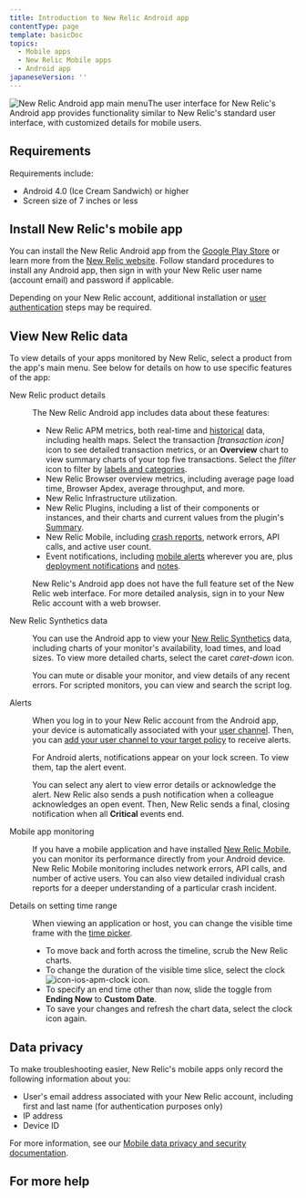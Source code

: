 ```yaml
---
title: Introduction to New Relic Android app
contentType: page
template: basicDoc
topics:
  - Mobile apps
  - New Relic Mobile apps
  - Android app
japaneseVersion: ''
---
```


![New Relic Android app main menu](/sites/default/files/thumbnails/image/navigation_nexus.jpg "New Relic Android app main menu")The user interface for New Relic's Android app provides functionality similar to New Relic's standard user interface, with customized details for mobile users.

## Requirements

Requirements include:

* Android 4.0 (Ice Cream Sandwich) or higher
* Screen size of 7 inches or less

## Install New Relic's mobile app

You can install the New Relic Android app from the [Google Play Store](https://play.google.com/store/apps/details?id=com.newrelic.rpm "Link opens in a new window") or learn more from the [New Relic website](https://newrelic.com/mobility). Follow standard procedures to install any Android app, then sign in with your New Relic user name (account email) and password if applicable.

Depending on your New Relic account, additional installation or [user authentication](/docs/mobile-apps/new-relic-mobile-apps/authentication-alerts/user-settings-authentication) steps may be required.

## View New Relic data

To view details of your apps monitored by New Relic, select a product from the app's main menu. See below for details on how to use specific features of the app:

<dl className="clamshell-list">
  <dt id="products">New Relic product details</dt><dd><p>The New Relic Android app includes data about these features:</p><ul><li>New Relic APM metrics, both real-time and <a href="#time">historical</a> data, including health maps. Select the transaction <i className="fa fa-exchange"><span>[transaction icon]</span></i> icon to see detailed transaction metrics, or an <b>Overview</b> chart to view summary charts of your top five transactions. Select the <i className="fa fa-filter"><span>filter</span></i> icon to filter by <a href="/docs/data-analysis/user-interface-functions/labels-categories-organize-your-apps-servers">labels and categories</a>.</li><li>New Relic Browser overview metrics, including average page load time, Browser Apdex, average throughput, and more.</li><li>New Relic Infrastructure utilization.</li><li>New Relic Plugins, including a list of their components or instances, and their charts and current values from the plugin's <a href="/docs/plugins/viewing-the-plugin-summary">Summary</a>.</li><li>New Relic Mobile, including <a href="/docs/mobile-monitoring/mobile-monitoring-ui/mobile-app-dashboards/mobile-apps-crash-dashboard">crash reports</a>, network errors, API calls, and active user count.</li><li>Event notifications, including <a href="/docs/mobile-apps/new-relic-ios-app/features/ios-alerting">mobile alerts</a> wherever you are, plus <a href="/docs/applications-menu/deployments-dashboard">deployment notifications</a> and <a href="/docs/site/public-and-private-notes">notes</a>.</li></ul><p>New Relic's Android app does not have the full feature set of the New Relic web interface. For more detailed analysis, sign in to your New Relic account with a web browser.</p></dd><dt id="synthetics">New Relic Synthetics data</dt><dd><p>You can use the Android app to view your <a href="/docs/synthetics/new-relic-synthetics/getting-started/new-relic-synthetics">New Relic Synthetics</a> data, including charts of your monitor's availability, load times, and load sizes. To view more detailed charts, select the caret <i className="fa fa-caret-down"><span>caret-down</span></i> icon.</p><p>You can mute or disable your monitor, and view details of any recent errors. For scripted monitors, you can view and search the script log.</p></dd><dt id="alerts">Alerts</dt><dd><p>When you log in to your New Relic account from the Android app, your device is automatically associated with your <a href="/docs/alerts/new-relic-alerts-beta/managing-notification-channels/notification-channels-controlling-where-send-alerts#user">user channel</a>. Then, you can <a href="/docs/alerts/new-relic-alerts-beta/managing-notification-channels/notification-channels-controlling-where-send-alerts#mobile-push">add your user channel to your target policy</a> to receive alerts.</p><p>For Android alerts, notifications appear on your lock screen. To view them, tap the alert event.</p><p>You can select any alert to view error details or acknowledge the alert. New Relic also sends a push notification when a colleague acknowledges an open event. Then, New Relic sends a final, closing notification when all <b>Critical</b> events end.</p></dd><dt id="mobile-apps">Mobile app monitoring</dt><dd><p>If you have a mobile application and have installed <a href="/docs/mobile-apps/new-relic-mobile">New Relic Mobile</a>, you can monitor its performance directly from your Android device. New Relic Mobile monitoring includes network errors, API calls, and number of active users. You can also view detailed individual crash reports for a deeper understanding of a particular crash incident.</p></dd><dt id="time">Details on setting time range</dt><dd><p>When viewing an application or host, you can change the visible time frame with the <a href="/docs/site/timepicker-setting-time-periods-to-view-data">time picker</a>.</p><ul><li>To move back and forth across the timeline, scrub the New Relic charts.</li><li>To change the duration of the visible time slice, select the clock <img alt="icon-ios-apm-clock" className="as-char" src="/sites/default/files/thumbnails/image/icon-ios-clock_0.png" style={{width: 22, height: 20, borderWidth: 0}} title="icon-ios-apm-clock" typeof="foaf:Image"/> icon.</li><li>To specify an end time other than now, slide the toggle from <b>Ending Now</b> to <b>Custom Date</b>.</li><li>To save your changes and refresh the chart data, select the clock icon again.</li></ul></dd>
</dl>

## Data privacy

To make troubleshooting easier, New Relic's mobile apps only record the following information about you:

* User's email address associated with your New Relic account, including first and last name (for authentication purposes only)
* IP address
* Device ID

For more information, see our [Mobile data privacy and security documentation](/docs/mobile-monitoring/new-relic-mobile/get-started/security-mobile-apps).

## For more help
